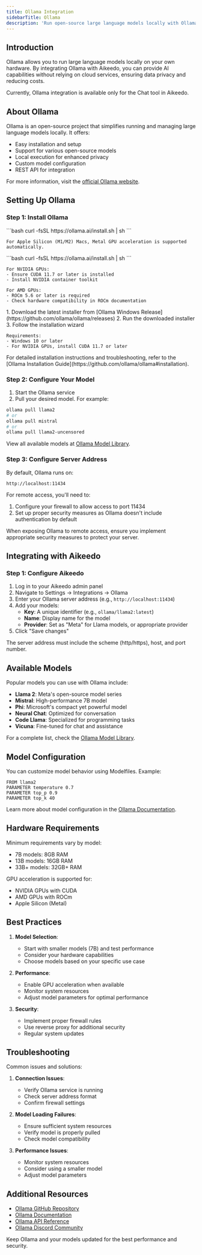 ```yaml
---
title: Ollama Integration
sidebarTitle: Ollama
description: 'Run open-source large language models locally with Ollama integration. This guide explains how to set up and configure Ollama for your Aikeedo platform.'
---
```


## Introduction

Ollama allows you to run large language models locally on your own hardware. By integrating Ollama with Aikeedo, you can provide AI capabilities without relying on cloud services, ensuring data privacy and reducing costs.

<Note>
  Currently, Ollama integration is available only for the Chat tool in Aikeedo.
</Note>

## About Ollama

Ollama is an open-source project that simplifies running and managing large language models locally. It offers:

- Easy installation and setup
- Support for various open-source models
- Local execution for enhanced privacy
- Custom model configuration
- REST API for integration

For more information, visit the [official Ollama website](https://ollama.ai).

## Setting Up Ollama

### Step 1: Install Ollama

<Tabs>
  <Tab title="macOS">
    ```bash
    curl -fsSL https://ollama.ai/install.sh | sh
    ```
    
    For Apple Silicon (M1/M2) Macs, Metal GPU acceleration is supported automatically.
  </Tab>

  <Tab title="Linux">
    ```bash
    curl -fsSL https://ollama.ai/install.sh | sh
    ```

    For NVIDIA GPUs:
    - Ensure CUDA 11.7 or later is installed
    - Install NVIDIA container toolkit

    For AMD GPUs:
    - ROCm 5.6 or later is required
    - Check hardware compatibility in ROCm documentation
  </Tab>

  <Tab title="Windows">
    1. Download the latest installer from [Ollama Windows Release](https://github.com/ollama/ollama/releases)
    2. Run the downloaded installer
    3. Follow the installation wizard

    Requirements:
    - Windows 10 or later
    - For NVIDIA GPUs, install CUDA 11.7 or later
  </Tab>
</Tabs>

<Note>
  For detailed installation instructions and troubleshooting, refer to the [Ollama Installation Guide](https://github.com/ollama/ollama#installation).
</Note>

### Step 2: Configure Your Model

1. Start the Ollama service
2. Pull your desired model. For example:

```bash
ollama pull llama2
# or
ollama pull mistral
# or
ollama pull llama2-uncensored
```

View all available models at [Ollama Model Library](https://ollama.ai/library).

### Step 3: Configure Server Address

By default, Ollama runs on:
```
http://localhost:11434
```

For remote access, you'll need to:
1. Configure your firewall to allow access to port 11434
2. Set up proper security measures as Ollama doesn't include authentication by default

<Warning>
  When exposing Ollama to remote access, ensure you implement appropriate security measures to protect your server.
</Warning>

## Integrating with Aikeedo

### Step 1: Configure Aikeedo

1. Log in to your Aikeedo admin panel
2. Navigate to Settings → Integrations → Ollama
3. Enter your Ollama server address (e.g., `http://localhost:11434`)
4. Add your models:
   - **Key**: A unique identifier (e.g., `ollama/llama2:latest`)
   - **Name**: Display name for the model
   - **Provider**: Set as "Meta" for Llama models, or appropriate provider
5. Click "Save changes"

<Note>
  The server address must include the scheme (http/https), host, and port number.
</Note>

## Available Models

Popular models you can use with Ollama include:

- **Llama 2**: Meta's open-source model series
- **Mistral**: High-performance 7B model
- **Phi**: Microsoft's compact yet powerful model
- **Neural Chat**: Optimized for conversation
- **Code Llama**: Specialized for programming tasks
- **Vicuna**: Fine-tuned for chat and assistance

For a complete list, check the [Ollama Model Library](https://ollama.ai/library).

## Model Configuration

You can customize model behavior using Modelfiles. Example:

```text
FROM llama2
PARAMETER temperature 0.7
PARAMETER top_p 0.9
PARAMETER top_k 40
```

Learn more about model configuration in the [Ollama Documentation](https://github.com/ollama/ollama/blob/main/docs/modelfile.md).

## Hardware Requirements

Minimum requirements vary by model:

- 7B models: 8GB RAM
- 13B models: 16GB RAM
- 33B+ models: 32GB+ RAM

GPU acceleration is supported for:
- NVIDIA GPUs with CUDA
- AMD GPUs with ROCm
- Apple Silicon (Metal)

## Best Practices

1. **Model Selection**:
   - Start with smaller models (7B) and test performance
   - Consider your hardware capabilities
   - Choose models based on your specific use case

2. **Performance**:
   - Enable GPU acceleration when available
   - Monitor system resources
   - Adjust model parameters for optimal performance

3. **Security**:
   - Implement proper firewall rules
   - Use reverse proxy for additional security
   - Regular system updates

## Troubleshooting

Common issues and solutions:

1. **Connection Issues**:
   - Verify Ollama service is running
   - Check server address format
   - Confirm firewall settings

2. **Model Loading Failures**:
   - Ensure sufficient system resources
   - Verify model is properly pulled
   - Check model compatibility

3. **Performance Issues**:
   - Monitor system resources
   - Consider using a smaller model
   - Adjust model parameters

## Additional Resources

- [Ollama GitHub Repository](https://github.com/ollama/ollama)
- [Ollama Documentation](https://github.com/ollama/ollama/tree/main/docs)
- [Ollama API Reference](https://github.com/ollama/ollama/blob/main/docs/api.md)
- [Ollama Discord Community](https://discord.gg/ollama)

<Note>
  Keep Ollama and your models updated for the best performance and security.
</Note>